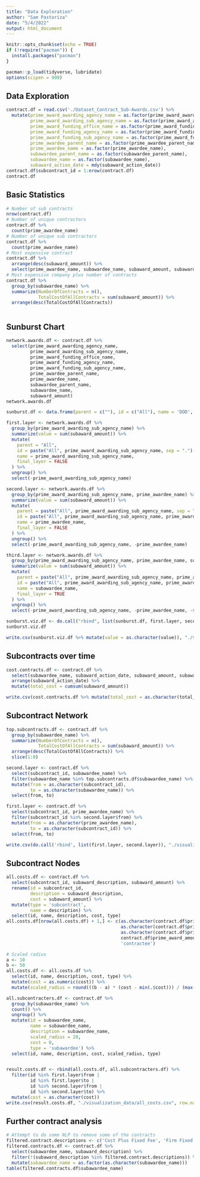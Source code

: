 ```yaml
---
title: "Data Exploration"
author: "Sam Pastoriza"
date: "5/4/2022"
output: html_document
---
```


```r
knitr::opts_chunk$set(echo = TRUE)
if (!require("pacman")) {
  install.packages("pacman")
}

pacman::p_load(tidyverse, lubridate)
options(scipen = 999)
```

## Data Exploration

```r
contract.df = read.csv('./Dataset_Contract_Sub-Awards.csv') %>%
  mutate(prime_award_awarding_agency_name = as.factor(prime_award_awarding_agency_name),
         prime_award_awarding_sub_agency_name = as.factor(prime_award_awarding_sub_agency_name),
         prime_award_funding_office_name = as.factor(prime_award_funding_office_name),
         prime_award_funding_agency_name = as.factor(prime_award_funding_agency_name),
         prime_award_funding_sub_agency_name = as.factor(prime_award_funding_sub_agency_name),
         prime_awardee_parent_name = as.factor(prime_awardee_parent_name),
         prime_awardee_name = as.factor(prime_awardee_name),
         subawardee_parent_name = as.factor(subawardee_parent_name),
         subawardee_name = as.factor(subawardee_name),
         subaward_action_date = mdy(subaward_action_date))
contract.df$subcontract_id = 1:nrow(contract.df)
contract.df
```

## Basic Statistics

```r
# Number of sub contracts
nrow(contract.df)
# Number of unique contractors
contract.df %>%
  count(prime_awardee_name)
# Number of unique sub contractors
contract.df %>%
  count(prime_awardee_name)
# Most expensive contract
contract.df %>%
  arrange(desc(subaward_amount)) %>%
  select(prime_awardee_name, subawardee_name, subaward_amount, subaward_description)
# Most expensive company plus number of contracts
contract.df %>%
  group_by(subawardee_name) %>%
  summarize(NumberOfContracts = n(),
            TotalCostOfAllContracts = sum(subaward_amount)) %>%
  arrange(desc(TotalCostOfAllContracts))
  
```

## Sunburst Chart

```r
network.awards.df <- contract.df %>%
  select(prime_award_awarding_agency_name,
         prime_award_awarding_sub_agency_name,
         prime_award_funding_office_name,
         prime_award_funding_agency_name,
         prime_award_funding_sub_agency_name,
         prime_awardee_parent_name,
         prime_awardee_name,
         subawardee_parent_name,
         subawardee_name,
         subaward_amount)
network.awards.df
```

```r
sunburst.df <- data.frame(parent = c(""), id = c("All"), name = 'DOD', value = c(0), final_layer = FALSE)

first.layer <- network.awards.df %>%
  group_by(prime_award_awarding_sub_agency_name) %>%
  summarize(value = sum(subaward_amount)) %>%
  mutate(
    parent = "All",
    id = paste("All", prime_award_awarding_sub_agency_name, sep = "."),
    name = prime_award_awarding_sub_agency_name,
    final_layer = FALSE
  ) %>%
  ungroup() %>%
  select(-prime_award_awarding_sub_agency_name)

second.layer <- network.awards.df %>%
  group_by(prime_award_awarding_sub_agency_name, prime_awardee_name) %>%
  summarize(value = sum(subaward_amount)) %>%
  mutate(
    parent = paste("All", prime_award_awarding_sub_agency_name, sep = "."),
    id = paste("All", prime_award_awarding_sub_agency_name, prime_awardee_name, sep = "."),
    name = prime_awardee_name,
    final_layer = FALSE
  ) %>%
  ungroup() %>%
  select(-prime_award_awarding_sub_agency_name, -prime_awardee_name)

third.layer <- network.awards.df %>%
  group_by(prime_award_awarding_sub_agency_name, prime_awardee_name, subawardee_name) %>%
  summarize(value = sum(subaward_amount)) %>%
  mutate(
    parent = paste("All", prime_award_awarding_sub_agency_name, prime_awardee_name, sep = "."),
    id = paste("All", prime_award_awarding_sub_agency_name, prime_awardee_name, subawardee_name, sep = "."),
    name = subawardee_name,
    final_layer = TRUE
  ) %>%
  ungroup() %>%
  select(-prime_award_awarding_sub_agency_name, -prime_awardee_name, -subawardee_name)

sunburst.viz.df <- do.call("rbind", list(sunburst.df, first.layer, second.layer, third.layer))
sunburst.viz.df

write.csv(sunburst.viz.df %>% mutate(value = as.character(value)), "./visualization_data/award_relationships.csv", row.names = FALSE)
```

## Subcontracts over time

```r
cost.contracts.df <- contract.df %>%
  select(subawardee_name, subaward_action_date, subaward_amount, subaward_description) %>%
  arrange(subaward_action_date) %>%
  mutate(total_cost = cumsum(subaward_amount))

write.csv(cost.contracts.df %>% mutate(total_cost = as.character(total_cost)), "./visualization_data/contract_costs_time.csv", row.names = FALSE)
```

## Subcontract Network

```r
top.subcontracts.df <- contract.df %>%
  group_by(subawardee_name) %>%
  summarize(NumberOfContracts = n(),
            TotalCostOfAllContracts = sum(subaward_amount)) %>%
  arrange(desc(TotalCostOfAllContracts)) %>%
  slice(1:8)

second.layer <- contract.df %>%
  select(subcontract_id, subawardee_name) %>%
  filter(subawardee_name %in% top.subcontracts.df$subawardee_name) %>%
  mutate(from = as.character(subcontract_id),
         to = as.character(subawardee_name)) %>%
  select(from, to)

first.layer <- contract.df %>%
  select(subcontract_id, prime_awardee_name) %>%
  filter(subcontract_id %in% second.layer$from) %>%
  mutate(from = as.character(prime_awardee_name),
         to = as.character(subcontract_id)) %>%
  select(from, to)

write.csv(do.call('rbind', list(first.layer, second.layer)), "./visualization_data/subcontract_network.csv", row.names = FALSE)
```

## Subcontract Nodes

```r
all.costs.df <- contract.df %>%
  select(subcontract_id, subaward_description, subaward_amount) %>%
  rename(id = subcontract_id,
         description = subaward_description,
         cost = subaward_amount) %>%
  mutate(type = 'subcontract',
         name = description) %>%
  select(id, name, description, cost, type)
all.costs.df[nrow(all.costs.df) + 1,] <- c(as.character(contract.df$prime_awardee_name[1]), 
                                           as.character(contract.df$prime_awardee_name[1]), 
                                           as.character(contract.df$prime_award_description[1]), 
                                           contract.df$prime_award_amount[1], 
                                           'contractee')

# Scaled radius
a <- 10
b <- 50
all.costs.df <- all.costs.df %>%
  select(id, name, description, cost, type) %>%
  mutate(cost = as.numeric(cost)) %>%
  mutate(scaled_radius = round(((b - a) * (cost - min(.$cost))) / (max(.$cost) - min(.$cost)), digits = 0) + a)

all.subcontracters.df <- contract.df %>%
  group_by(subawardee_name) %>%
  count() %>%
  ungroup() %>%
  mutate(id = subawardee_name,
         name = subawardee_name,
         description = subawardee_name,
         scaled_radius = 20,
         cost = 0,
         type = 'subawardee') %>%
  select(id, name, description, cost, scaled_radius, type)


result.costs.df <- rbind(all.costs.df, all.subcontracters.df) %>%
  filter(id %in% first.layer$from | 
         id %in% first.layer$to | 
         id %in% second.layer$from | 
         id %in% second.layer$to) %>%
  mutate(cost = as.character(cost))
write.csv(result.costs.df, "./visualization_data/all_costs.csv", row.names = FALSE)
```

## Further contract analysis

```r
# Attempt to do some NLP to remove some of the contracts
filtered.contract.descriptions <- c('Cost Plus Fixed Fee', 'Firm Fixed Price')
filtered.contracts.df <- contract.df %>%
  select(subawardee_name, subaward_description) %>%
  filter(!(subaward_description %in% filtered.contract.descriptions)) %>%
  mutate(subawardee_name = as.factor(as.character(subawardee_name)))
table(filtered.contracts.df$subawardee_name)
```

